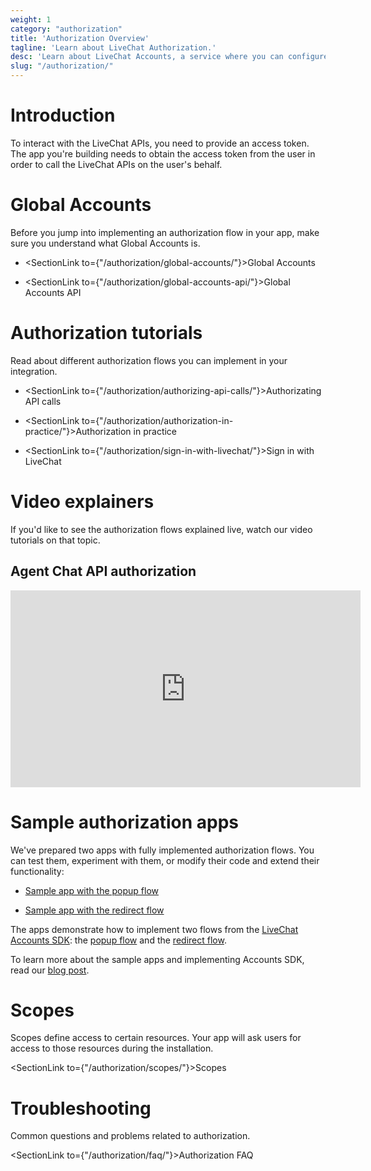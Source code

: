 ```yaml
---
weight: 1
category: "authorization"
title: 'Authorization Overview'
tagline: 'Learn about LiveChat Authorization.'
desc: 'Learn about LiveChat Accounts, a service where you can configure options and resources common for all products.'
slug: "/authorization/"
---
```


# Introduction

To interact with the LiveChat APIs, you need to provide an access token. The app you're building needs to obtain the access token from the user in order to call the LiveChat APIs on the user's behalf.

# Global Accounts

Before you jump into implementing an authorization flow in your app, make sure you understand what Global Accounts is.

- <SectionLink to={"/authorization/global-accounts/"}>Global Accounts</SectionLink>

- <SectionLink to={"/authorization/global-accounts-api/"}>Global Accounts API</SectionLink>

# Authorization tutorials

Read about different authorization flows you can implement in your integration.

- <SectionLink to={"/authorization/authorizing-api-calls/"}>Authorizating API calls</SectionLink>

- <SectionLink to={"/authorization/authorization-in-practice/"}>Authorization in practice</SectionLink>

- <SectionLink to={"/authorization/sign-in-with-livechat/"}>Sign in with LiveChat</SectionLink>

# Video explainers

If you'd like to see the authorization flows explained live, watch our video tutorials on that topic.

## Agent Chat API authorization

<iframe
  width="560"
  height="315"
  src="https://www.youtube.com/embed/-EUZ_Ynvz5Q"
  frameBorder="0"
  allow="accelerometer; autoplay; encrypted-media; gyroscope; picture-in-picture"
  allowFullScreen
></iframe>

# Sample authorization apps

We've prepared two apps with fully implemented authorization flows. You can test them, experiment with them, or modify their code and extend their functionality:

- <a href="https://github.com/livechat/sample-app-popup-auth" target="_blank">Sample app with the popup flow</a>

- <a href="https://github.com/livechat/sample-app-redirect-auth" target="_blank">Sample app with the redirect flow</a>

The apps demonstrate how to implement two flows from the [LiveChat Accounts SDK](/authorization/sign-in-with-livechat#accounts-sdk): the [popup flow](/authorization/sign-in-with-livechat#popup-1) and the [redirect flow](/authorization/sign-in-with-livechat#redirect-1).

To learn more about the sample apps and implementing Accounts SDK, read our <a href="https://developers.livechat.com/updates/learn-authorization-with-sample-apps" target="_blank">blog post</a>.


# Scopes

Scopes define access to certain resources. Your app will ask users for access to those resources during the installation.

<SectionLink to={"/authorization/scopes/"}>Scopes</SectionLink>

# Troubleshooting

Common questions and problems related to authorization.

<SectionLink to={"/authorization/faq/"}>Authorization FAQ</SectionLink>
